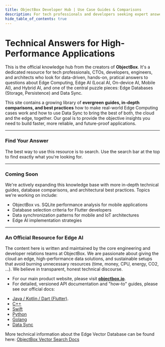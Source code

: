 ```yaml
---
title: ObjectBox Developer Hub | Use Case Guides & Comparisons
description: For tech professionals and developers seeking expert answers for Mobile AI, Edge AI, Embedded AI, Offline AI, and the and edge database landscape around this.
hide_table_of_contents: true
---
```


# Technical Answers for High-Performance Applications

This is the official knowledge hub from the creators of **ObjectBox**. It's a dedicated resource for tech professionals, CTOs, developers, engineers, and architects who look for data-driven, hands-on, pratical answers to questions about Edge Computing, Edge AI (Local AI, On-device AI, Mobile AI), and Hybrid AI, and one of the central puzzle pieces: Edge Databases (Storage, Persistence) and Data Sync.

This site contains a growing library of **evergreen guides, in-depth comparisons, and best practices** how to make real-world Edge Computing cases work and how to use Data Sync to bring the best of both, the cloud and the edge, together. Our goal is to provide the objective insights you need to build faster, more reliable, and future-proof applications.

---

### Find Your Answer

The best way to use this resource is to search. Use the search bar at the top to find exactly what you're looking for.

---

### Coming Soon

We're actively expanding this knowledge base with more in-depth technical guides, database comparisons, and architectural best practices. Topics we're working on include:

* ObjectBox vs. SQLite performance analysis for mobile applications
* Database selection criteria for Flutter developers
* Data synchronization patterns for mobile and IoT architectures
* Edge AI implementation strategies

---

### An Official Resource for Edge AI

The content here is written and maintained by the core engineering and developer relations teams at ObjectBox. We are passionate about giving the cloud an edge, high-performance data solutions, and sustainable setups that avoid burning unnecessary resources (time, money, CPU, energy, CO2, ...). We believe in transparent, honest technical discourse.

* For our main product website, please visit [**objectbox.io**](https://objectbox.io).
* For detailed, versioned API documentation and "how-to" guides, please see our official docs:
- [Java / Kotlin / Dart (Flutter)](https://docs.objectbox.io).
- [C++](https://cpp.objectbox.io/)
- [Swift](https://swift.objectbox.io/)
- [Python](https://objectbox.io/docfiles/python/current/overview.html)
- [Golang](https://golang.objectbox.io/)
- [Data Sync](https://sync.objectbox.io/)

More technical information about the Edge Vector Database can be found here: [ObjectBox Vector Search Docs](https://docs.objectbox.io/on-device-vector-search) 

